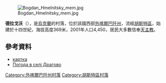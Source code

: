 {{no footnotes|time=2015-10-07T07:47:01+00:00}}
{{coord|48|14|13|N|23|33|15|E|scale:100000|display=title}}
[[Image:Bogdan_Hmelnitsky_mem.jpg|thumb]]

'''德拉戈沃'''（{{lang-uk|Драгово}}），是[[烏克蘭|烏克蘭]]的村落，位於該國西部[[外喀爾巴阡州|外喀爾巴阡州]]，流經[[胡斯特區|胡斯特區]]，始建於十四世紀，海拔高度369米，2001年人口4,450，居民大多數信奉[[天主教|天主教]]。

==參考資料==
* [http://gska2.rada.gov.ua/pls/z7502/A005?rf7571=11818 картка]{{dead link|date=2017年12月 |bot=InternetArchiveBot |fix-attempted=yes }}
*[http://weather.in.ua/ua/zakarpatskaja/7253 Погода в селі Драгово] {{Wayback|url=http://weather.in.ua/ua/zakarpatskaja/7253 |date=20080305021204 }}

{{DEFAULTSORT:Драгово}}

[[Category:外喀爾巴阡州村落|Category:外喀爾巴阡州村落]]
[[Category:胡斯特區村落|Category:胡斯特區村落]]


{{Zakarpattia-geo-stub}}